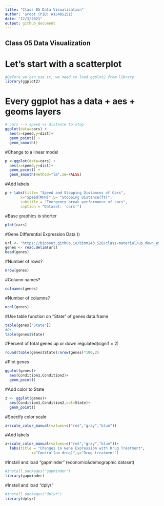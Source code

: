 ```yaml
---
title: "Class 05 Data Visualization"
author: 'Groot (PID: A15485151)'
date: "12/3/2021"
output: github_document
---
```



## Class 05 Data Visualization

# Let's start with a scatterplot
```r
#Before we can use it, we need to load ggplot2 from library
library(ggplot2)
```


# Every ggplot has a data + aes + geoms layers
```r
# cars --> speed vs distance to stop
ggplot(data=cars) +
  aes(x=speed,y=dist)+
  geom_point() +
  geom_smooth()
```

  
#Change to a linear model
```r
p <-ggplot(data=cars) +
  aes(x=speed,y=dist)+
  geom_point() +
  geom_smooth(method="lm",se=FALSE)
```


#Add labels
```r
p + labs(title= "Speed and Stopping Distances of Cars",
       x="Speed(MPH)",y= "Stopping Distance(ft)",
       subtitle = "Emergency break performance of cars",
       caption = "Dataset: 'cars'")
```


#Base graphics is shorter
```r
plot(cars)
```


#Gene Differential Expression Data ()
```r
url <- "https://bioboot.github.io/bimm143_S20/class-material/up_down_expression.txt"
genes <- read.delim(url)
head(genes)
```


#Number of rows?
```r
nrow(genes)
```


#Column names?
```r
colnames(genes)
```


#Number of columns?
```r
ncol(genes)
```


#Use table function on "State" of genes data.frame
```r
table(genes["State"])
#Or
table(genes$State)
```


#Percent of total genes up or down regulated(signif = 2)
```r
round(table(genes$State)/nrow(genes)*100,2)
```


#Plot genes
```r
ggplot(genes)+
  aes(Condition1,Condition2)+
  geom_point()
```


#Add color to State
```r
z <- ggplot(genes)+
  aes(Condition1,Condition2,col=State)+
  geom_point()
```

#Specify color scale
```r
z+scale_color_manual(values=c("red","gray","blue"))
```


#Add labels
```r
z+scale_color_manual(values=c("red","gray","blue"))+
  labs(title = "Changes in Gene Expression with Drug Treatment",
            x="Control(no drug)",y="Drug treatment")
```


#Install and load "gapminder" (economic&demographic dataset)
```r
#install.packages("gapminder")
library(gapminder)
```


#Install and load "dplyr"
```r
#install.packages("dplyr")
library(dplyr)

```











